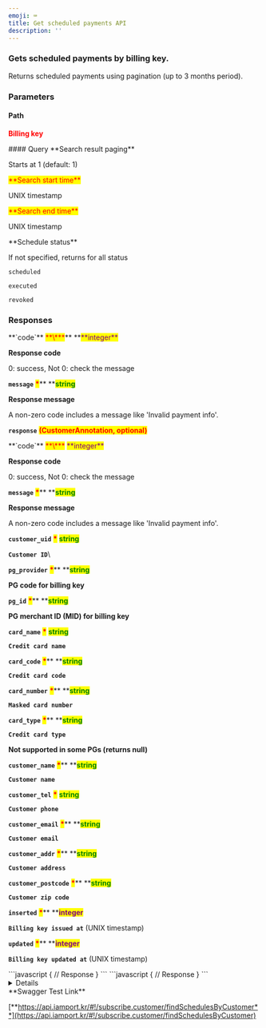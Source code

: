 ```yaml
---
emoji: ⌨
title: Get scheduled payments API
description: ''
---
```





### Gets scheduled payments by billing key.

<Swagger method="get" path="/subscribe/customers/{customer_uid}/schedules" baseUrl="https://api.iamport.kr" summary="Gets scheduled payments by billing key.">
<SwaggerDescription>
Returns scheduled payments using pagination (up to 3 months period).

</SwaggerDescription>

### Parameters

#### Path

<SwaggerParameter name="customer_uid" type="String" required="true">
<mark style="color:red;">

**Billing key**

</mark>

</SwaggerParameter>
#### Query

<SwaggerParameter name="page" type="integer">
**Search result paging**

Starts at 1 (default: 1)

</SwaggerParameter>
<SwaggerParameter name="from" type="integer" required="true">
<mark style="color:red;">**Search start time**</mark>

UNIX timestamp

</SwaggerParameter>
<SwaggerParameter name="to" type="integer" required="true">
<mark style="color:red;">**Search end time**</mark>

UNIX timestamp

</SwaggerParameter>
<SwaggerParameter name="schedule-status	" type="String">
**Schedule status**

If not specified, returns for all status

`scheduled`

`executed`

`revoked`

</SwaggerParameter>


### Responses

<SwaggerResponse status="200: OK" description="Success">
<Tabs>
<Tab title="CustomerResponse">
**`code`** <mark style="color:red;">**\***</mark>** **<mark style="color:purple;">**integer**</mark>

**Response code**

0: success, Not 0: check the message



**`message`** <mark style="color:red;">**\***</mark>** **<mark style="color:green;">**string**</mark>

**Response message**

A non-zero code includes a message like 'Invalid payment info'.



**`response`** <mark style="color:red;">**(CustomerAnnotation, optional)**</mark>

</Tab>
</Tabs>

<Tabs>
<Tab title="CustomerAnnotation">
**`code`** <mark style="color:red;">**\***</mark> <mark style="color:purple;">**integer**</mark>

**Response code**

0: success, Not 0: check the message



**`message`** <mark style="color:red;">**\***</mark>** **<mark style="color:green;">**string**</mark>

**Response message**

A non-zero code includes a message like 'Invalid payment info'.



**`customer_uid`** <mark style="color:red;">**\***</mark> <mark style="color:green;">**string**</mark>

**`Customer ID`**\


**`pg_provider`** <mark style="color:red;">**\***</mark>** **<mark style="color:green;">**string**</mark>

**PG code for billing key**



**`pg_id`** <mark style="color:red;">**\***</mark>** **<mark style="color:green;">**string**</mark>

**PG merchant ID (MID) for billing key**



**`card_name`** <mark style="color:red;">**\***</mark> <mark style="color:green;">**string**</mark>

**`Credit card name`**



**`card_code`** <mark style="color:red;">**\***</mark>** **<mark style="color:green;">**string**</mark>

**`Credit card code`**



**`card_number`** <mark style="color:red;">**\***</mark>** **<mark style="color:green;">**string**</mark>

**`Masked card number`**



**`card_type`** <mark style="color:red;">**\***</mark>** **<mark style="color:green;">**string**</mark>

**`Credit card type`**

**Not supported in some PGs (returns null)**



**`customer_name`** <mark style="color:red;">**\***</mark>** **<mark style="color:green;">**string**</mark>

**`Customer name`**



**`customer_tel`** <mark style="color:red;">**\***</mark> <mark style="color:green;">**string**</mark>

**`Customer phone`**



**`customer_email`** <mark style="color:red;">**\***</mark>** **<mark style="color:green;">**string**</mark>

**`Customer email`**



**`customer_addr`** <mark style="color:red;">**\***</mark>** **<mark style="color:green;">**string**</mark>

**`Customer address`**



**`customer_postcode`** <mark style="color:red;">**\***</mark>** **<mark style="color:green;">**string**</mark>

**`Customer zip code`**



**`inserted`** <mark style="color:red;">**\***</mark>** **<mark style="color:purple;">**integer**</mark>

**`Billing key issued at`** (UNIX timestamp)



**`updated`** <mark style="color:red;">**\***</mark>** **<mark style="color:purple;">**integer**</mark>

**`Billing key updated at`** (UNIX timestamp)

</Tab>
</Tabs>

</SwaggerResponse>

<SwaggerResponse status="400: Bad Request" description="Invalid parameter value">
```javascript
{
    // Response
}
```

</SwaggerResponse>

<SwaggerResponse status="401: Unauthorized" description="Missing or invalid access token">
```javascript
{
    // Response
}
```

</SwaggerResponse>

</Swagger>

<Details>
<p slot="summary">Response Model Schema</p>

```json
{
  "code": 0,
  "message": "string",
  "response": [
    {
      "customer_uid": "string",
      "merchant_uid": "string",
      "imp_uid": "string",
      "schedule_at": "0",
      "executed_at": "0",
      "revoked_at": "0",
      "amount": 0,
      "name": "string",
      "buyer_name": "string",
      "buyer_email": "string",
      "buyer_tel": "string",
      "buyer_addr": "string",
      "buyer_postcode": "string",
      "custom_data": "string",
      "schedule_status": "scheduled",
      "payment_status": "paid",
      "fail_reason": "string"
    }
  ]
}
```

</Details>

<Hint style="success">
**Swagger Test Link**

[**https://api.iamport.kr/#!/subscribe.customer/findSchedulesByCustomer**](https://api.iamport.kr/#!/subscribe.customer/findSchedulesByCustomer)

</Hint>
